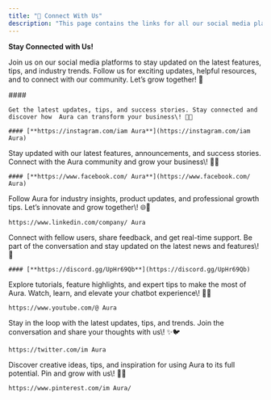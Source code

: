 ```yaml
---
title: "🤝 Connect With Us"
description: "This page contains the links for all our social media platforms."
---
```


**Stay Connected with Us\!**

Join us on our social media platforms to stay updated on the latest features, tips, and industry trends. Follow us for exciting updates, helpful resources, and to connect with our community. Let’s grow together\! 🌟

<CardGroup cols={3}>
  <Card title="Follow  Aura on Instagram!">
    #### 

    Get the latest updates, tips, and success stories. Stay connected and discover how  Aura can transform your business\! 🚀📱

    #### [**https://instagram.com/iam Aura**](https://instagram.com/iam Aura)
  </Card>
  <Card title="Join Us on Facebook!">
    Stay updated with our latest features, announcements, and success stories. Connect with the  Aura community and grow your business\! 🌟📘

    #### [**https://www.facebook.com/ Aura**](https://www.facebook.com/ Aura)
  </Card>
  <Card title="Connect with Us on LinkedIn!">
    Follow  Aura for industry insights, product updates, and professional growth tips. Let’s innovate and grow together\! 🌐🤝

    https://www.linkedin.com/company/ Aura
  </Card>
  <Card title="Join Our Discord Community!">
    Connect with fellow users, share feedback, and get real-time support. Be part of the conversation and stay updated on the latest news and features\! 🎉

    #### [**https://discord.gg/UpHr69Qb**](https://discord.gg/UpHr69Qb)
  </Card>
  <Card title="Subscribe to Our YouTube Channel!">
    Explore tutorials, feature highlights, and expert tips to make the most of  Aura. Watch, learn, and elevate your chatbot experience\! 🎥🔔

    https://www.youtube.com/@ Aura
  </Card>
  <Card title="Follow Us on X (formerly Twitter)!">
    Stay in the loop with the latest updates, tips, and trends. Join the conversation and share your thoughts with us\! ✨🐦

    https://twitter.com/im Aura
  </Card>
  <Card title="Follow Us on Pinterest!">
    Discover creative ideas, tips, and inspiration for using  Aura to its full potential. Pin and grow with us\! 📌✨

    https://www.pinterest.com/im Aura/
  </Card>
</CardGroup>